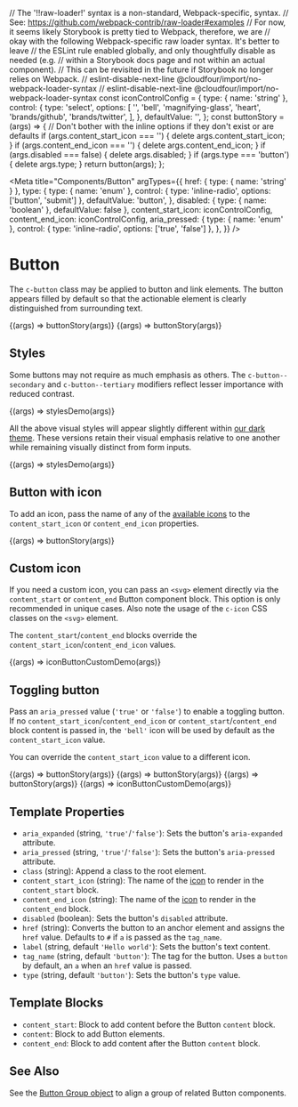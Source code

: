 // The '!!raw-loader!' syntax is a non-standard, Webpack-specific, syntax.
// See: https://github.com/webpack-contrib/raw-loader#examples
// For now, it seems likely Storybook is pretty tied to Webpack, therefore, we are
// okay with the following Webpack-specific raw loader syntax. It's better to leave
// the ESLint rule enabled globally, and only thoughtfully disable as needed (e.g.
// within a Storybook docs page and not within an actual component).
// This can be revisited in the future if Storybook no longer relies on Webpack.
// eslint-disable-next-line @cloudfour/import/no-webpack-loader-syntax
// eslint-disable-next-line @cloudfour/import/no-webpack-loader-syntax
const iconControlConfig = {
  type: { name: 'string' },
  control: {
    type: 'select',
    options: [
      '',
      'bell',
      'magnifying-glass',
      'heart',
      'brands/github',
      'brands/twitter',
    ],
  },
  defaultValue: '',
};
const buttonStory = (args) => {
  // Don't bother with the inline options if they don't exist or are defaults
  if (args.content_start_icon === '') {
    delete args.content_start_icon;
  }
  if (args.content_end_icon === '') {
    delete args.content_end_icon;
  }
  if (args.disabled === false) {
    delete args.disabled;
  }
  if (args.type === 'button') {
    delete args.type;
  }
  return button(args);
};

<Meta
  title="Components/Button"
  argTypes={{
    href: { type: { name: 'string' } },
    type: {
      type: { name: 'enum' },
      control: { type: 'inline-radio', options: ['button', 'submit'] },
      defaultValue: 'button',
    },
    disabled: { type: { name: 'boolean' }, defaultValue: false },
    content_start_icon: iconControlConfig,
    content_end_icon: iconControlConfig,
    aria_pressed: {
      type: { name: 'enum' },
      control: { type: 'inline-radio', options: ['true', 'false'] },
    },
  }}
/>

# Button

The `c-button` class may be applied to button and link elements. The button appears filled by default so that the actionable element is clearly distinguished from surrounding text.

<Canvas>
  <Story name="Button Element" args={{ label: 'Button', href: false }}>
    {(args) => buttonStory(args)}
  </Story>
  <Story name="Link Element" args={{ label: 'Link', tagName: 'a' }}>
    {(args) => buttonStory(args)}
  </Story>
</Canvas>

## Styles

Some buttons may not require as much emphasis as others. The `c-button--secondary` and `c-button--tertiary` modifiers reflect lesser importance with reduced contrast.

<Canvas>
  <Story
    name="Styles"
    parameters={{ docs: { source: { code: stylesDemoSource } } }}
  >
    {(args) => stylesDemo(args)}
  </Story>
</Canvas>

All the above visual styles will appear slightly different within [our dark theme](/docs/design-themes--dark). These versions retain their visual emphasis relative to one another while remaining visually distinct from form inputs.

<Canvas>
  <Story
    name="Styles (Dark)"
    parameters={{
      theme: 't-dark',
      docs: { source: { code: stylesDemoSource } },
    }}
  >
    {(args) => stylesDemo(args)}
  </Story>
</Canvas>

## Button with icon

To add an icon, pass the name of any of the [available icons](/docs/design-icons--page)
to the `content_start_icon` or `content_end_icon` properties.

<Canvas>
  <Story
    name="Icon"
    args={{
      content_start_icon: 'bell',
      label: 'Get notifications',
    }}
  >
    {(args) => buttonStory(args)}
  </Story>
</Canvas>

## Custom icon

If you need a custom icon, you can pass an `<svg>` element directly via the
`content_start` or `content_end` Button component block. This option is only
recommended in unique cases. Also note the usage of the `c-icon`
CSS classes on the `<svg>` element.

The `content_start`/`content_end` blocks override the
`content_start_icon`/`content_end_icon` values.

<Canvas>
  <Story
    name="Custom Icon"
    parameters={{
      docs: { source: { code: iconButtonCustomDemoSource } },
    }}
  >
    {(args) => iconButtonCustomDemo(args)}
  </Story>
</Canvas>

## Toggling button

Pass an `aria_pressed` value (`'true'` or `'false'`) to enable a toggling button. If no `content_start_icon`/`content_end_icon` or `content_start`/`content_end` block content is passed in, the `'bell'` icon will be used by default as the `content_start_icon` value.

You can override the `content_start_icon` value to a different icon.

<Canvas>
  <Story
    name="Toggling Button"
    args={{
      aria_pressed: 'true',
    }}
  >
    {(args) => buttonStory(args)}
  </Story>
  <Story
    name="Secondary Toggling Button"
    args={{
      class: 'c-button--secondary',
      aria_pressed: 'true',
    }}
  >
    {(args) => buttonStory(args)}
  </Story>
  <Story
    name="Tertiary Toggling Button"
    args={{
      class: 'c-button--tertiary',
      aria_pressed: 'true',
    }}
  >
    {(args) => buttonStory(args)}
  </Story>
  <Story name="Custom Icon Toggling Button" args={{ aria_pressed: 'true' }}>
    {(args) => iconButtonCustomDemo(args)}
  </Story>
</Canvas>

## Template Properties

- `aria_expanded` (string, `'true'`/`'false'`): Sets the button's `aria-expanded` attribute.
- `aria_pressed` (string, `'true'`/`'false'`): Sets the button's `aria-pressed` attribute.
- `class` (string): Append a class to the root element.
- `content_start_icon` (string): The name of the [icon](/docs/design-icons--page) to render in the `content_start` block.
- `content_end_icon` (string): The name of the [icon](/docs/design-icons--page) to render in the `content_end` block.
- `disabled` (boolean): Sets the button's `disabled` attribute.
- `href` (string): Converts the button to an anchor element and assigns the `href` value. Defaults to `#` if `a` is passed as the `tag_name`.
- `label` (string, default `'Hello world'`): Sets the button's text content.
- `tag_name` (string, default `'button'`): The tag for the button. Uses a `button` by default, an `a` when an `href` value is passed.
- `type` (string, default `'button'`): Sets the button's `type` value.

## Template Blocks

- `content_start`: Block to add content before the Button `content` block.
- `content`: Block to add Button elements.
- `content_end`: Block to add content after the Button `content` block.

## See Also

See the [Button Group object](/docs/objects-button-group--default-story) to align a group of related Button components.
